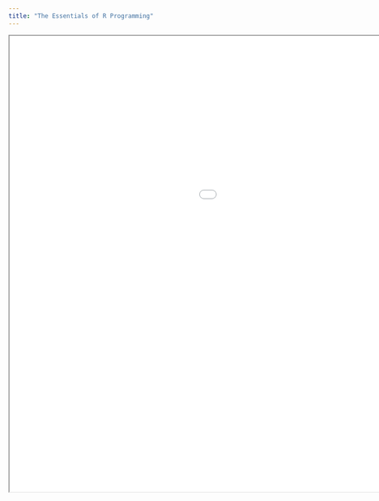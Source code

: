 ```yaml
---
title: "The Essentials of R Programming"
---
```


```{=html}

<iframe width="1350" height="900" src="slides/02_The_Essentials_of_R_Programming.html" class="slide-deck"></iframe>

```

